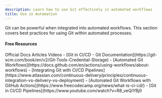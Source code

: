```yaml
---
description: Learn how to use Git effectively in automated workflows
title: Use in Automation
---
```


Git can be powerful when integrated into automated workflows. This section covers best practices for using Git within automated processes.

#### Free Resources

<Tabs defaultValue="article">
<TabsList>
<TabsTrigger value="official">Official Docs</TabsTrigger>
<TabsTrigger value="article">Articles</TabsTrigger>
<TabsTrigger value="video">Videos</TabsTrigger>
</TabsList>

<TabsContent value="official">
- [Git in CI/CD - Git Documentation](https://git-scm.com/book/en/v2/Git-Tools-Credential-Storage)
- [Automated Git Workflows](https://docs.github.com/en/actions/using-workflows/about-workflows)
</TabsContent>
<TabsContent value="article">
- [Integrating Git with CI/CD Pipelines](https://www.atlassian.com/continuous-delivery/principles/continuous-integration-vs-delivery-vs-deployment)
- [Automated Git Workflows with GitHub Actions](https://www.freecodecamp.org/news/what-is-ci-cd/)
</TabsContent>
<TabsContent value="video">
- [Git in CI/CD Pipelines](https://www.youtube.com/watch?v=R8_veQiYBjI)
</TabsContent>
</Tabs>
